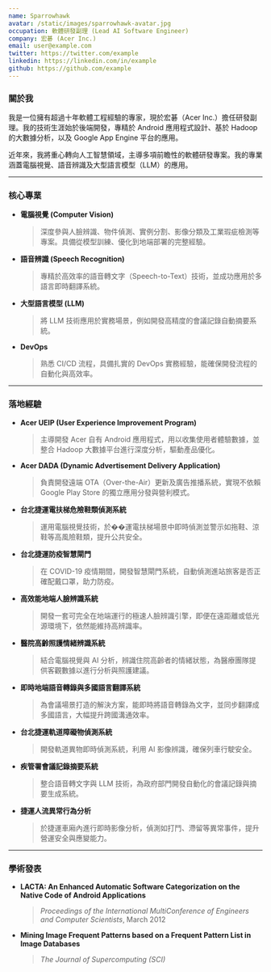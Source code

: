 ```yaml
---
name: Sparrowhawk
avatar: /static/images/sparrowhawk-avatar.jpg
occupation: 軟體研發副理 (Lead AI Software Engineer)
company: 宏碁 (Acer Inc.)
email: user@example.com
twitter: https://twitter.com/example
linkedin: https://linkedin.com/in/example
github: https://github.com/example
---
```


### 關於我

我是一位擁有超過十年軟體工程經驗的專家，現於宏碁（Acer Inc.）擔任研發副理。我的技術生涯始於後端開發，專精於 Android 應用程式設計、基於 Hadoop 的大數據分析，以及 Google App Engine 平台的應用。

近年來，我將重心轉向人工智慧領域，主導多項前瞻性的軟體研發專案。我的專業涵蓋電腦視覺、語音辨識及大型語言模型（LLM）的應用。

---

### 核心專業

- **電腦視覺 (Computer Vision)**
  > 深度參與人臉辨識、物件偵測、實例分割、影像分類及工業瑕疵檢測等專案。具備從模型訓練、優化到地端部署的完整經驗。
- **語音辨識 (Speech Recognition)**
  > 專精於高效率的語音轉文字（Speech-to-Text）技術，並成功應用於多語言即時翻譯系統。
- **大型語言模型 (LLM)**
  > 將 LLM 技術應用於實務場景，例如開發高精度的會議記錄自動摘要系統。
- **DevOps**
  > 熟悉 CI/CD 流程，具備扎實的 DevOps 實務經驗，能確保開發流程的自動化與高效率。

---

### 落地經驗

- **Acer UEIP (User Experience Improvement Program)**
  > 主導開發 Acer 自有 Android 應用程式，用以收集使用者體驗數據，並整合 Hadoop 大數據平台進行深度分析，驅動產品優化。
- **Acer DADA (Dynamic Advertisement Delivery Application)**
  > 負責開發遠端 OTA（Over-the-Air）更新及廣告推播系統，實現不依賴 Google Play Store 的獨立應用分發與營利模式。
- **台北捷運電扶梯危險鞋類偵測系統**
  > 運用電腦視覺技術，於��運電扶梯場景中即時偵測並警示如拖鞋、涼鞋等高風險鞋類，提升公共安全。
- **台北捷運防疫智慧閘門**
  > 在 COVID-19 疫情期間，開發智慧閘門系統，自動偵測進站旅客是否正確配戴口罩，助力防疫。
- **高效能地端人臉辨識系統**
  > 開發一套可完全在地端運行的極速人臉辨識引擎，即便在遠距離或低光源環境下，依然能維持高辨識率。
- **醫院高齡照護情緒辨識系統**
  > 結合電腦視覺與 AI 分析，辨識住院高齡者的情緒狀態，為醫療團隊提供客觀數據以進行分析與照護建議。
- **即時地端語音轉錄與多國語言翻譯系統**
  > 為會議場景打造的解決方案，能即時將語音轉錄為文字，並同步翻譯成多國語言，大幅提升跨國溝通效率。
- **台北捷運軌道障礙物偵測系統**
  > 開發軌道異物即時偵測系統，利用 AI 影像辨識，確保列車行駛安全。
- **疾管署會議記錄摘要系統**
  > 整合語音轉文字與 LLM 技術，為政府部門開發自動化的會議記錄與摘要生成系統。
- **捷運人流異常行為分析**
  > 於捷運車廂內進行即時影像分析，偵測如打鬥、滯留等異常事件，提升營運安全與應變能力。

---

### 學術發表

- **LACTA: An Enhanced Automatic Software Categorization on the Native Code of Android Applications**

  > _Proceedings of the International MultiConference of Engineers and Computer Scientists_, March 2012

- **Mining Image Frequent Patterns based on a Frequent Pattern List in Image Databases**
  > _The Journal of Supercomputing (SCI)_
